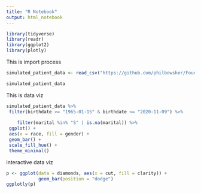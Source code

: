 ```yaml
---
title: "R Notebook"
output: html_notebook
---
```

```r
library(tidyverse)
library(readr)
library(ggplot2)
library(plotly)
```

This is import process

```r

simulated_patient_data <- read_csv("https://github.com/philbowsher/Foundation-of-the-R-Workflow-workshop-2019-09-06/raw/master/Examples/data/simulated_patient_data.csv")

simulated_patient_data

```

This is data viz


```r
simulated_patient_data %>%
 filter(birthdate >= "1965-01-15" & birthdate <= "2020-11-09") %>%
 
    filter(marital %in% "S" | is.na(marital)) %>%
 ggplot() +
 aes(x = race, fill = gender) +
 geom_bar() +
 scale_fill_hue() +
 theme_minimal()
```

interactive data viz


```r

p <- ggplot(data = diamonds, aes(x = cut, fill = clarity)) +
            geom_bar(position = "dodge")
ggplotly(p)

```

